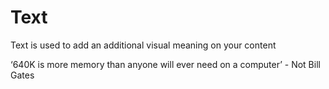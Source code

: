 
<Meta title="Components/Text/Docs" component={Text} />

# Text

Text is used to add an additional visual meaning on your content

<Canvas>
  <Text>
    &lsquo;640K is more memory than anyone will ever need on a computer&rsquo; -
    Not Bill Gates
  </Text>
</Canvas>
